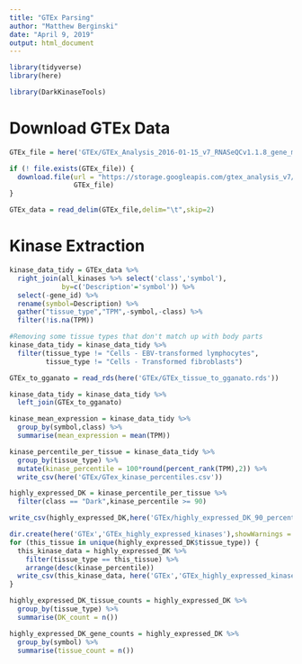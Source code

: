 ```yaml
---
title: "GTEx Parsing"
author: "Matthew Berginski"
date: "April 9, 2019"
output: html_document
---
```


```r
library(tidyverse)
library(here)

library(DarkKinaseTools)
```

# Download GTEx Data

```r
GTEx_file = here('GTEx/GTEx_Analysis_2016-01-15_v7_RNASeQCv1.1.8_gene_median_tpm.gct.gz')

if (! file.exists(GTEx_file)) {
  download.file(url = "https://storage.googleapis.com/gtex_analysis_v7/rna_seq_data/GTEx_Analysis_2016-01-15_v7_RNASeQCv1.1.8_gene_median_tpm.gct.gz",
                GTEx_file)
}

GTEx_data = read_delim(GTEx_file,delim="\t",skip=2)
```

# Kinase Extraction

```r
kinase_data_tidy = GTEx_data %>%
  right_join(all_kinases %>% select('class','symbol'), 
             by=c('Description'='symbol')) %>%
  select(-gene_id) %>%
  rename(symbol=Description) %>%
  gather("tissue_type","TPM",-symbol,-class) %>%
  filter(!is.na(TPM))

#Removing some tissue types that don't match up with body parts
kinase_data_tidy = kinase_data_tidy %>%
  filter(tissue_type != "Cells - EBV-transformed lymphocytes",
         tissue_type != "Cells - Transformed fibroblasts")

GTEx_to_gganato = read_rds(here('GTEx/GTEx_tissue_to_gganato.rds'))

kinase_data_tidy = kinase_data_tidy %>%
  left_join(GTEx_to_gganato)
```

```r
kinase_mean_expression = kinase_data_tidy %>%
  group_by(symbol,class) %>%
  summarise(mean_expression = mean(TPM))

kinase_percentile_per_tissue = kinase_data_tidy %>%
  group_by(tissue_type) %>%
  mutate(kinase_percentile = 100*round(percent_rank(TPM),2)) %>%
  write_csv(here('GTEx/GTex_kinase_percentiles.csv'))

highly_expressed_DK = kinase_percentile_per_tissue %>%
  filter(class == "Dark",kinase_percentile >= 90)

write_csv(highly_expressed_DK,here('GTEx/highly_expressed_DK_90_percentile.csv'))

dir.create(here('GTEx','GTEx_highly_expressed_kinases'),showWarnings = F)
for (this_tissue in unique(highly_expressed_DK$tissue_type)) {
  this_kinase_data = highly_expressed_DK %>% 
    filter(tissue_type == this_tissue) %>% 
    arrange(desc(kinase_percentile))
  write_csv(this_kinase_data, here('GTEx','GTEx_highly_expressed_kinases',paste0(this_tissue,'.csv')))
}

```

```r
highly_expressed_DK_tissue_counts = highly_expressed_DK %>%
  group_by(tissue_type) %>%
  summarise(DK_count = n())

highly_expressed_DK_gene_counts = highly_expressed_DK %>%
  group_by(symbol) %>%
  summarise(tissue_count = n())
```
